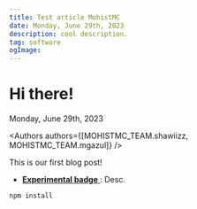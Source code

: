```yaml
---
title: Test article MohistMC
date: Monday, June 29th, 2023
description: cool description.
tag: software
ogImage:
---
```


# Hi there!



<Date>
    Monday, June 29th, 2023
</Date>

<Authors authors={[MOHISTMC_TEAM.shawiizz, MOHISTMC_TEAM.mgazul]} />

This is our first blog post!

- [**Experimental badge** <ExperimentalBadge isLink={false} />](#section): Desc.

```bash
npm install
```